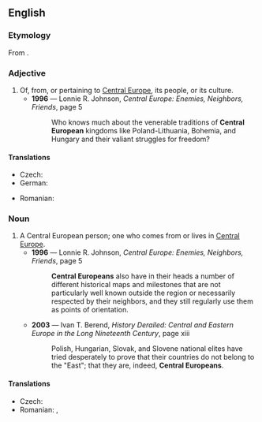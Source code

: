 ==English==

===Etymology===
From {{term|Central Europe}}.

===Adjective===
{{en-adj|pos=[[Central]] [[European]]|-}}

# Of, from, or pertaining to [[Central Europe]], its people, or its culture.
#* '''1996''' — Lonnie R. Johnson, ''Central Europe: Enemies, Neighbors, Friends'', page 5
#*: Who knows much about the venerable traditions of '''Central European''' kingdoms like Poland-Lithuania, Bohemia, and Hungary and their valiant struggles for freedom?

====Translations====
{{trans-top|Central European}}
* Czech: {{t|cs|středoevropský}}
* German: {{t-|de|zentraleuropäisch}}
{{trans-mid}}
* Romanian: {{t-|ro|central-european}}
{{trans-bottom}}

===Noun===
{{en-noun|sg=[[Central]] [[European]]}}

# A Central European person; one who comes from or lives in [[Central Europe]].
#* '''1996''' — Lonnie R. Johnson, ''Central Europe: Enemies, Neighbors, Friends'', page 5
#*: '''Central Europeans''' also have in their heads a number of different historical maps and milestones that are not particularly well known outside the region or necessarily respected by their neighbors, and they still regularly use them as points of orientation.
#* '''2003''' — Ivan T. Berend, ''History Derailed: Central and Eastern Europe in the Long Nineteenth Century'', page xiii
#*: Polish, Hungarian, Slovak, and Slovene national elites have tried desperately to prove that their countries do not belong to the "East"; that they are, indeed, '''Central Europeans'''.

====Translations====
{{trans-top|Central European person}}
* Czech: {{t|cs|Středoevropan|m}}
* Romanian: {{t|ro|central-european|m}}, {{t|ro|central-europeană|f}}
{{trans-mid}}
{{trans-bottom}}